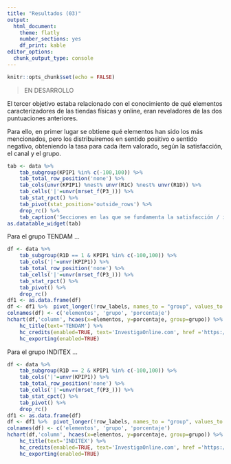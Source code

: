 ```yaml
---
title: "Resultados (03)"
output: 
  html_document: 
    theme: flatly
    number_sections: yes
    df_print: kable
editor_options: 
  chunk_output_type: console
---
```


```r
knitr::opts_chunk$set(echo = FALSE)
```

> EN DESARROLLO

El tercer objetivo estaba relacionado con el conocimiento de qué elementos caracterizadores de las tiendas físicas y online, eran reveladores de las
dos puntuaciones anteriores.

Para ello, en primer lugar se obtiene qué elementos han sido los más mencionados, pero los distribuiremos en sentido positivo o sentido negativo,
obteniendo la tasa para cada ítem valorado, según la satisfacción, el canal y el grupo.

```r
tab <- data %>%
    tab_subgroup(KPIP1 %in% c(-100,100)) %>%
    tab_total_row_position('none') %>%
    tab_cols(unvr(KPIP1) %nest% unvr(R1C) %nest% unvr(R1D)) %>%
	tab_cells('|'=unvr(mrset_f(P3_))) %>%
	tab_stat_rpct() %>%
    tab_pivot(stat_position='outside_rows') %>%
    drop_rc() %>%
    tab_caption('Secciones en las que se fundamenta la satisfacción / instatisfacción')
as.datatable_widget(tab)
```

Para el grupo TENDAM ...

```r
df <- data %>%
    tab_subgroup(R1D == 1 & KPIP1 %in% c(-100,100)) %>%
    tab_cols('|'=unvr(KPIP1)) %>%
    tab_total_row_position('none') %>%
	tab_cells('|'=unvr(mrset_f(P3_))) %>%
	tab_stat_rpct() %>%
    tab_pivot() %>%
    drop_rc()
df1 <- as.data.frame(df)
df <- df1 %>%  pivot_longer(!row_labels, names_to = "group", values_to = "y")
colnames(df) <- c('elementos', 'grupo', 'porcentaje')
hchart(df,'column', hcaes(x=elementos, y=porcentaje, group=grupo)) %>%
    hc_title(text='TENDAM') %>%
    hc_credits(enabled=TRUE, text='InvestigaOnline.com', href ='https://www.investigaonline.com') %>%
    hc_exporting(enabled=TRUE)
```

Para el grupo INDITEX ...

```r
df <- data %>%
    tab_subgroup(R1D == 2 & KPIP1 %in% c(-100,100)) %>%
    tab_cols('|'=unvr(KPIP1)) %>%
    tab_total_row_position('none') %>%
	tab_cells('|'=unvr(mrset_f(P3_))) %>%
	tab_stat_cpct() %>%
    tab_pivot() %>%
    drop_rc()
df1 <- as.data.frame(df)
df <- df1 %>%  pivot_longer(!row_labels, names_to = "group", values_to = "y")
colnames(df) <- c('elementos', 'grupo', 'porcentaje')
hchart(df,'column', hcaes(x=elementos, y=porcentaje, group=grupo)) %>%
    hc_title(text='INDITEX') %>%
    hc_credits(enabled=TRUE, text='InvestigaOnline.com', href ='https://www.investigaonline.com') %>%
    hc_exporting(enabled=TRUE)

```
